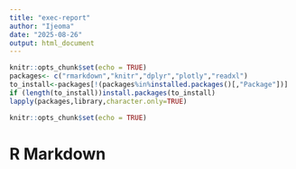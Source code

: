 ```yaml
---
title: "exec-report"
author: "Ijeoma"
date: "2025-08-26"
output: html_document
---
```


```r
knitr::opts_chunk$set(echo = TRUE)
packages<- c("rmarkdown","knitr","dplyr","plotly","readxl")
to_install<-packages[!(packages%in%installed.packages()[,"Package"])]
if (length(to_install))install.packages(to_install)
lapply(packages,library,character.only=TRUE)

knitr::opts_chunk$set(echo = TRUE)
```

# R Markdown
```r

```





